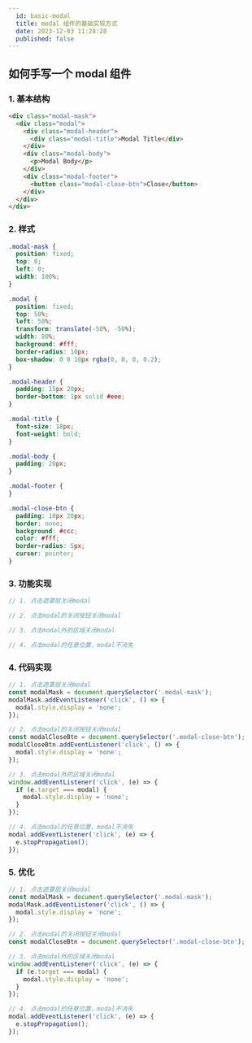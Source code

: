 ```yaml
---
  id: basic-modal
  title: modal 组件的基础实现方式
  date: 2023-12-03 11:28:28
  published: false
---
```


## 如何手写一个 modal 组件

### 1. 基本结构

```html
<div class="modal-mask">
  <div class="modal">
    <div class="modal-header">
      <div class="modal-title">Modal Title</div>
    </div>
    <div class="modal-body">
      <p>Modal Body</p>
    </div>
    <div class="modal-footer">
      <button class="modal-close-btn">Close</button>
    </div>
  </div>
</div>
```

### 2. 样式

```css
.modal-mask {
  position: fixed;
  top: 0;
  left: 0;
  width: 100%;
}

.modal {
  position: fixed;
  top: 50%;
  left: 50%;
  transform: translate(-50%, -50%);
  width: 80%;
  background: #fff;
  border-radius: 10px;
  box-shadow: 0 0 10px rgba(0, 0, 0, 0.2);
}

.modal-header {
  padding: 15px 20px;
  border-bottom: 1px solid #eee;
}

.modal-title {
  font-size: 18px;
  font-weight: bold;
}

.modal-body {
  padding: 20px;
}

.modal-footer {
}

.modal-close-btn {
  padding: 10px 20px;
  border: none;
  background: #ccc;
  color: #fff;
  border-radius: 5px;
  cursor: pointer;
}
```

### 3. 功能实现

```js
// 1. 点击遮罩层关闭modal

// 2. 点击modal的关闭按钮关闭modal

// 3. 点击modal外的区域关闭modal

// 4. 点击modal的任意位置，modal不消失
```

### 4. 代码实现

```js
// 1. 点击遮罩层关闭modal
const modalMask = document.querySelector('.modal-mask');
modalMask.addEventListener('click', () => {
  modal.style.display = 'none';
});

// 2. 点击modal的关闭按钮关闭modal
const modalCloseBtn = document.querySelector('.modal-close-btn');
modalCloseBtn.addEventListener('click', () => {
  modal.style.display = 'none';
});

// 3. 点击modal外的区域关闭modal
window.addEventListener('click', (e) => {
  if (e.target === modal) {
    modal.style.display = 'none';
  }
});

// 4. 点击modal的任意位置，modal不消失
modal.addEventListener('click', (e) => {
  e.stopPropagation();
});
```

### 5. 优化

```js
// 1. 点击遮罩层关闭modal
const modalMask = document.querySelector('.modal-mask');
modalMask.addEventListener('click', () => {
  modal.style.display = 'none';
});

// 2. 点击modal的关闭按钮关闭modal
const modalCloseBtn = document.querySelector('.modal-close-btn');

// 3. 点击modal外的区域关闭modal
window.addEventListener('click', (e) => {
  if (e.target === modal) {
    modal.style.display = 'none';
  }
});

// 4. 点击modal的任意位置，modal不消失
modal.addEventListener('click', (e) => {
  e.stopPropagation();
});
```
